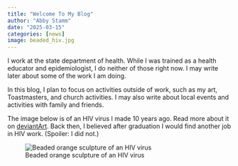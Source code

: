 ```yaml
---
title: "Welcome To My Blog"
author: "Abby Stamm"
date: "2025-03-15"
categories: [news]
image: beaded_hiv.jpg
---
```


I work at the state department of health. While I was trained as a health educator and epidemiologist, I do neither of those right now. I may write later about some of the work I am doing.

In this blog, I plan to focus on activities outside of work, such as my art, Toastmasters, and church activities. I may also write about local events and activities with family and friends. 

The image below is of an HIV virus I made 10 years ago. Read more about it on [deviantArt](https://www.deviantart.com/anabiyeni/art/Beaded-HIV-virus-513907744). Back then, I believed after graduation I would find another job in HIV work. (Spoiler: I did not.) 

![Beaded orange sculpture of an HIV virus](beaded_hiv.jpg)
